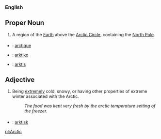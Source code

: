 ===English===
==Proper Noun==
# A region of the [[Earth]] above the [[Arctic Circle]], containing the [[North Pole]].

===={{trans}}====

* {{fr}} : [[arctique]]
* {{io}} : [[arktiko]]
* {{sv}} : [[arktis]]


==Adjective==
# Being [[extremely]] cold, snowy, or having other properties of extreme winter associated with the Arctic.
#:''The food was kept very fresh by the arctic temperature setting of the freezer.''

===={{trans}}====
* {{sv}} : [[arktisk]]

[[pl:Arctic]]
